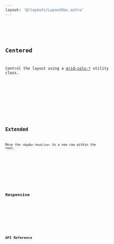 ```yaml
---
layout: '@/layouts/LayoutDoc.astro'
---
```






<Preview client:load>
	<Fragment slot="preview">
		<Default client:visible />
	</Fragment>
	<Fragment slot="code">
		<Code code={DefaultRaw} lang="tsx" />
	</Fragment>
</Preview>

## Centered

Control the layout using a [grid-cols-\*](https://tailwindcss.com/docs/grid-column) utility class.

<Preview client:load>
	<Fragment slot="preview">
		<Centered client:visible />
	</Fragment>
	<Fragment slot="code">
		<Code code={CenteredRaw} lang="tsx" />
	</Fragment>
</Preview>

## Extended

Move the `<AppBar.Headline>` to a new row within the root.

<Preview client:load>
	<Fragment slot="preview">
		<Extended client:visible />
	</Fragment>
	<Fragment slot="code">
		<Code code={ExtendedRaw} lang="tsx" />
	</Fragment>
</Preview>

## Responsive

<Preview client:load>
	<Fragment slot="preview">
		<Responsive client:visible />
	</Fragment>
	<Fragment slot="code">
		<Code code={ResponsiveRaw} lang="tsx" />
	</Fragment>
</Preview>

## API Reference

<ApiTable />

